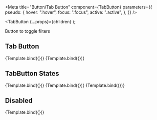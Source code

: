 

<Meta
  title="Button/Tab Button"
  component={TabButton}
  parameters={{
    pseudo: {
      hover: ".hover",
      focus: ".focus",
      active: ".active",
    },
  }}
/>

  <TabButton {...props}>{children}</TabButton>
);

<Canvas columns={1} withSource="open" withToolbar>
  <Title>Tab Button</Title>
  <Subtitle>Button to toggle filters</Subtitle>

  <h2>Tab Button</h2>
  <Story
    name="Tab Button Large"
    args={{
      size: "default",
      children: "All categories",
    }}
  >
    {Template.bind({})}
  </Story>
  <Story
    name="Tab Button Small"
    args={{
      size: "small",
      children: "All categories",
    }}
  >
    {Template.bind({})}
  </Story>

  <h2>TabButton States</h2>
  <Story
    name="Tab Button Hover"
    args={{
      className: "hover",
      size: "default",
      children: "All categories",
    }}
  >
    {Template.bind({})}
  </Story>
  <Story
    name="Tab Button Active"
    args={{
      className: "active",
      size: "default",
      children: "All categories",
    }}
  >
    {Template.bind({})}
  </Story>
  <Story
    name="Tab Button Focus"
    args={{
      className: "focus",
      size: "default",
      children: "All categories",
    }}
  >
    {Template.bind({})}
  </Story>

  <h2>Disabled</h2>
  <Story
    name="Tab Button Disabled"
    args={{
      size: "default",
      children: "All categories",
      disabled: true,
    }}
  >
    {Template.bind({})}
  </Story>
</Canvas>
